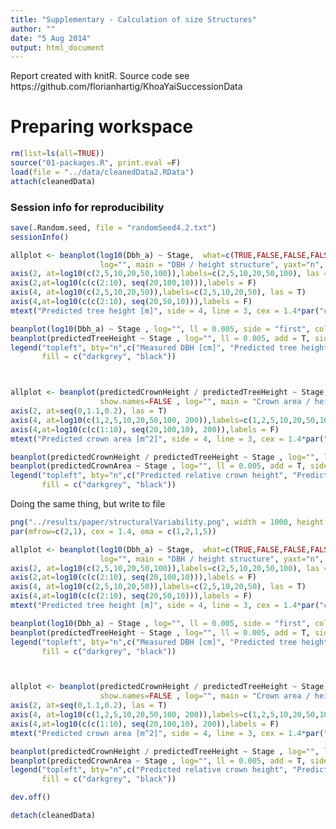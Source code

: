 ```yaml
---
title: "Supplementary - Calculation of size Structures"
author: ""
date: "5 Aug 2014"
output: html_document
---
```


Report created with knitR. Source code see https://github.com/florianhartig/KhoaYaiSuccessionData

# Preparing workspace

```r
rm(list=ls(all=TRUE))
source("01-packages.R", print.eval =F)
load(file = "../data/cleanedData2.RData")
attach(cleanedData)
```

### Session info for reproducibility

```r
save(.Random.seed, file = "randomSeed4.2.txt")
sessionInfo() 
```

```r

allplot <- beanplot(log10(Dbh_a) ~ Stage,  what=c(TRUE,FALSE,FALSE,FALSE),show.names=FALSE , 
                    log="", main = "DBH / height structure", yaxt="n", ylim = c(0.4, 2.2), ylab='Measured DBH [cm]')
axis(2, at=log10(c(2,5,10,20,50,100)),labels=c(2,5,10,20,50,100), las = 2)
axis(2,at=log10(c(c(2:10), seq(20,100,10))),labels = F)
axis(4, at=log10(c(2,5,10,20,50)),labels=c(2,5,10,20,50), las = T)
axis(4,at=log10(c(c(2:10), seq(20,50,10))),labels = F)
mtext("Predicted tree height [m]", side = 4, line = 3, cex = 1.4*par("cex.lab"))

beanplot(log10(Dbh_a) ~ Stage , log="", ll = 0.005, side = "first", col = "darkgrey", add = T,show.names=FALSE ) 
beanplot(predictedTreeHeight ~ Stage , log="", ll = 0.005, add = T, side = "second", names = levels(Stage)) 
legend("topleft", bty="n",c("Measured DBH [cm]", "Predicted tree height [m]"),
       fill = c("darkgrey", "black"))



allplot <- beanplot(predictedCrownHeight / predictedTreeHeight ~ Stage,  what=c(TRUE,FALSE,FALSE,FALSE),
                    show.names=FALSE , log="", main = "Crown area / height structure", yaxt="n", ylim = c(0,2.3), ylab = "Predicted relative crown height")
axis(2, at=seq(0,1.1,0.2), las = T)
axis(4, at=log10(c(1,2,5,10,20,50,100, 200)),labels=c(1,2,5,10,20,50,100, 200), las = 2)
axis(4,at=log10(c(c(1:10), seq(20,100,10), 200)),labels = F)
mtext("Predicted crown area [m^2]", side = 4, line = 3, cex = 1.4*par("cex.lab"))

beanplot(predictedCrownHeight / predictedTreeHeight ~ Stage , log="", ll = 0.005, side = "first", col = "darkgrey", add = T,show.names=FALSE) 
beanplot(predictedCrownArea ~ Stage , log="", ll = 0.005, add = T, side = "second", names = levels(Stage)) 
legend("topleft", bty="n",c("Predicted relative crown height", "Predicted crown area [m^2]"),
       fill = c("darkgrey", "black"))

```




Doing the same thing, but write to file 

```r

png("../results/paper/structuralVariability.png", width = 1000, height = 1000)
par(mfrow=c(2,1), cex = 1.4, oma = c(1,2,1,5))

allplot <- beanplot(log10(Dbh_a) ~ Stage,  what=c(TRUE,FALSE,FALSE,FALSE),show.names=FALSE , 
                    log="", main = "DBH / height structure", yaxt="n", ylim = c(0.4, 2.2), ylab='Measured DBH [cm]')
axis(2, at=log10(c(2,5,10,20,50,100)),labels=c(2,5,10,20,50,100), las = 2)
axis(2,at=log10(c(c(2:10), seq(20,100,10))),labels = F)
axis(4, at=log10(c(2,5,10,20,50)),labels=c(2,5,10,20,50), las = T)
axis(4,at=log10(c(c(2:10), seq(20,50,10))),labels = F)
mtext("Predicted tree height [m]", side = 4, line = 3, cex = 1.4*par("cex.lab"))

beanplot(log10(Dbh_a) ~ Stage , log="", ll = 0.005, side = "first", col = "darkgrey", add = T,show.names=FALSE) 
beanplot(predictedTreeHeight ~ Stage , log="", ll = 0.005, add = T, side = "second", names = levels(Stage)) 
legend("topleft", bty="n",c("Measured DBH [cm]", "Predicted tree height [m]"),
       fill = c("darkgrey", "black"))



allplot <- beanplot(predictedCrownHeight / predictedTreeHeight ~ Stage,  what=c(TRUE,FALSE,FALSE,FALSE),
                    show.names=FALSE , log="", main = "Crown area / height structure", yaxt="n", ylim = c(0,2.3), ylab = "Predicted relative crown height")
axis(2, at=seq(0,1.1,0.2), las = T)
axis(4, at=log10(c(1,2,5,10,20,50,100, 200)),labels=c(1,2,5,10,20,50,100, 200), las = 2)
axis(4,at=log10(c(c(1:10), seq(20,100,10), 200)),labels = F)
mtext("Predicted crown area [m^2]", side = 4, line = 3, cex = 1.4*par("cex.lab"))

beanplot(predictedCrownHeight / predictedTreeHeight ~ Stage , log="", ll = 0.005, side = "first", col = "darkgrey", add = T,show.names=FALSE) 
beanplot(predictedCrownArea ~ Stage , log="", ll = 0.005, add = T, side = "second", names = levels(Stage)) 
legend("topleft", bty="n",c("Predicted relative crown height", "Predicted crown area [m^2]"),
       fill = c("darkgrey", "black"))

dev.off()
```



```r
detach(cleanedData)
```


